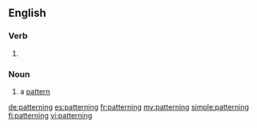==English==

===Verb===
{{head|en}}

# {{present participle of|pattern|lang=en}}

===Noun===
{{en-noun}}

# a [[pattern]]

[[de:patterning]]
[[es:patterning]]
[[fr:patterning]]
[[my:patterning]]
[[simple:patterning]]
[[fi:patterning]]
[[vi:patterning]]